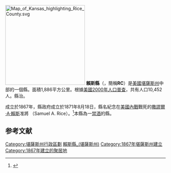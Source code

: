 {{noteTA
|T=zh-hans:赖斯县 (堪萨斯州);zh-hk:賴斯縣 (堪薩斯州);zh-tw:賴斯郡 (堪薩斯州);
}}

{{Otheruses|賴斯縣|subject=美國堪薩斯州的一個縣|other=同名的縣}}
[[File:Map_of_Kansas_highlighting_Rice_County.svg|250px]]
'''賴斯縣'''（{{lang-en|Rice County}}，簡稱'''RC'''）是[[美國|美國]][[堪薩斯州|堪薩斯州]]中部的一個縣。面積1,886平方公里。根據[[美國2000年人口普查|美國2000年人口普查]]，共有人口10,452人。縣治{{le|萊昂斯 (堪薩斯州)|Lyons, Kansas|萊昂斯}}。
	
成立於1867年，縣政府成立於1871年8月18日，縣名紀念在[[美國內戰|美國內戰]]戰死的[[撒謬爾·A·賴斯|撒謬爾·A·賴斯]]准將 （Samuel A. Rice）。<ref>{{Cite web |url=http://www.kancoll.org/books/cutler/rice/rice-co-p1.html |title=存档副本 |access-date=2007-03-23 |archive-date=2021-02-11 |archive-url=https://web.archive.org/web/20210211053112/http://www.kancoll.org/books/cutler/rice/rice-co-p1.html |dead-url=no }}</ref>本縣為一[[禁酒|禁酒]]的縣。

==参考文献==
{{Reflist}}

{{賴斯縣 (堪薩斯州)}}

{{DEFAULTSORT:Rice County, Kansas}}
[[Category:堪薩斯州行政區劃|Category:堪薩斯州行政區劃]]
[[Category:賴斯縣_(堪薩斯州)|]]
[[Category:1867年堪薩斯州建立|Category:1867年堪薩斯州建立]]
[[Category:1867年建立的聚居地|Category:1867年建立的聚居地]]